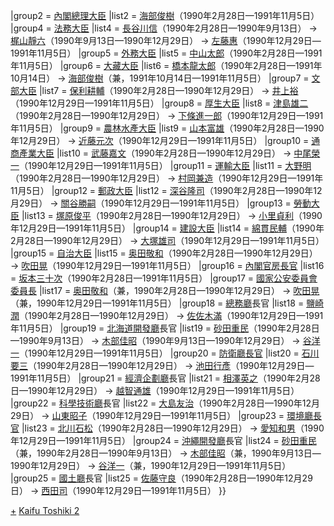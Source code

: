{{Navbox
|name = 第二次海部內閣
|title = [[第二次海部內閣]]
|state = {{{state|collapsed}}}
|list1 = {{#ifeq:{{{1}}}|nocat||
{{Navbox with columns|child
|fullwidth = true
|colstyle = text-align: center; vertical-align: middle;
|oddcolstyle = background: #e9e9e9;
|evencolstyle = background: #f9f9f9;
|col1width = 20%
|col2width = 60%
|col3width = 20%
|col1 = [[第一次海部內閣]]<br /><small>（[[:Template:第一次海部內閣|模板]]）</small>
|col2 = '''[[第二次海部內閣 (改造)|改造內閣]]'''<br />（1990年2月28日—1991年11月5日）
|col3 = [[宮澤內閣]]<br /><small>（[[:Template:宮澤內閣|模板]]）</small>
}}
}}
|group2  = [[內閣總理大臣]]
|list2   = [[海部俊樹]]（1990年2月28日—1991年11月5日）
|group4  = [[法務大臣]]
|list4   = [[長谷川信]]（1990年2月28日—1990年9月13日） → [[梶山靜六]]（1990年9月13日—1990年12月29日） → [[左藤惠]]（1990年12月29日—1991年11月5日）
|group5  = [[外務大臣 (日本)|外務大臣]]
|list5   = [[中山太郎]]（1990年2月28日—1991年11月5日）
|group6  = [[大藏大臣]]
|list6   = [[橋本龍太郎]]（1990年2月28日—1991年10月14日） → [[海部俊樹]]（兼，1991年10月14日—1991年11月5日）
|group7  = [[文部大臣]]
|list7   = [[保利耕輔]]（1990年2月28日—1990年12月29日） → [[井上裕]]（1990年12月29日—1991年11月5日）
|group8  = [[厚生大臣]]
|list8   = [[津島雄二]]（1990年2月28日—1990年12月29日） → [[下條進一郎]]（1990年12月29日—1991年11月5日）
|group9  = [[農林水產大臣]]
|list9   = [[山本富雄]]（1990年2月28日—1990年12月29日） → [[近藤元次]]（1990年12月29日—1991年11月5日）
|group10  = [[通商產業大臣]]
|list10   = [[武藤嘉文]]（1990年2月28日—1990年12月29日） → [[中尾榮一]]（1990年12月29日—1991年11月5日）
|group11  = [[運輸大臣 (日本)|運輸大臣]]
|list11   = [[大野明]]（1990年2月28日—1990年12月29日） → [[村岡兼造]]（1990年12月29日—1991年11月5日）
|group12  = [[郵政大臣]]
|list12   = [[深谷隆司]]（1990年2月28日—1990年12月29日） → [[關谷勝嗣]]（1990年12月29日—1991年11月5日）
|group13  = [[勞動大臣]]
|list13   = [[塚原俊平]]（1990年2月28日—1990年12月29日） → [[小里貞利]]（1990年12月29日—1991年11月5日）
|group14  = [[建設大臣]]
|list14   = [[綿貫民輔]]（1990年2月28日—1990年12月29日） → [[大塚雄司]]（1990年12月29日—1991年11月5日）
|group15  = [[自治大臣]]
|list15   = [[奥田敬和]]（1990年2月28日—1990年12月29日） → [[吹田晃]]（1990年12月29日—1991年11月5日）
|group16  = [[內閣官房長官]]
|list16   = [[坂本三十次]]（1990年2月28日—1991年11月5日）
|group17  = [[國家公安委員會委員長]]
|list17   = [[奥田敬和]]（兼，1990年2月28日—1990年12月29日） → [[吹田晃]]（兼，1990年12月29日—1991年11月5日）
|group18  = [[總務廳 (日本)|總務廳]]長官
|list18   = [[鹽崎潤]]（1990年2月28日—1990年12月29日） → [[佐佐木滿]]（1990年12月29日—1991年11月5日）
|group19  = [[北海道開發廳]]長官
|list19   = [[砂田重民]]（1990年2月28日—1990年9月13日） → [[木部佳昭]]（1990年9月13日—1990年12月29日） → [[谷洋一]]（1990年12月29日—1991年11月5日）
|group20  = [[防衛廳長官]]
|list20   = [[石川要三]]（1990年2月28日—1990年12月29日） → [[池田行彥]]（1990年12月29日—1991年11月5日）
|group21  = [[經濟企劃廳]]長官
|list21   = [[相澤英之]]（1990年2月28日—1990年12月29日） → [[越智通雄]]（1990年12月29日—1991年11月5日）
|group22  = [[科學技術廳]]長官
|list22   = [[大島友治]]（1990年2月28日—1990年12月29日） → [[山東昭子]]（1990年12月29日—1991年11月5日）
|group23  = [[環境廳長官]]
|list23   = [[北川石松]]（1990年2月28日—1990年12月29日） → [[愛知和男]]（1990年12月29日—1991年11月5日）
|group24  = [[沖繩開發廳]]長官
|list24   = [[砂田重民]]（兼，1990年2月28日—1990年9月13日） → [[木部佳昭]]（兼，1990年9月13日—1990年12月29日） → [[谷洋一]]（兼，1990年12月29日—1991年11月5日）
|group25  = [[國土廳]]長官
|list25   = [[佐藤守良]]（1990年2月28日—1990年12月29日） → [[西田司]]（1990年12月29日—1991年11月5日）
}}
<noinclude>
[[Category:第二次海部內閣閣僚|+]]
[[Category:日本內閣模板|Kaifu Toshiki 2]]
</noinclude>